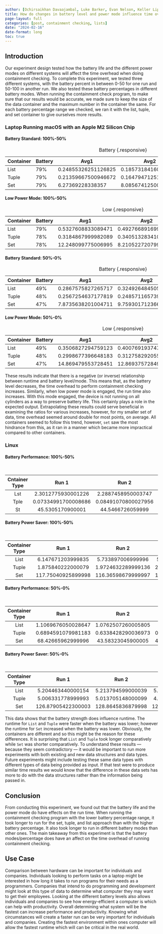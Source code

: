 ```yaml
---
author: [Ochirsaikhan Davaajambal, Luke Barker, Evan Nelson, Keller Liptrap, Rebekah Rudd, Chloe Bonson]
title: How do changes in battery level and power mode influence time overhead when performing list containment checking?
page-layout: full
categories: [post, containment checking, lists]
date: "2024-02-16"
date-format: long
toc: true
---
```


## Introduction

Our experiment design tested how the battery life and the different power modes
on different systems will affect the time overhead when doing containment
checking. To complete this experiment, we tested three different systems, with
the battery percent in between 0-50 for one run and 50-100 in another run. We
also tested these battery percentages in different battery modes. When running
the containment check program, to make sure that our results would be accurate,
we made sure to keep the size of the data container and the maximum number in
the container the same. For each battery percentage range we checked, we ran it
with the list, tuple, and set container to give ourselves more results.

### Laptop Running macOS with an Apple M2 Silicon Chip

#### Battery Standard: 100%-50%

| Container | Battery | Avg1                | Avg2                | Avg3               |
|-----------|---------|---------------------|---------------------|--------------------|
| List      | 79%     | 0.24855326251126825 | 0.18573184160050005 | 0.1942872375017032 |
| Tuple     | 79%     | 0.21359667500946672 | 0.16479471251368522 | 0.1867699917173013 |
| Set       | 79%     | 6.27369228338357    | 8.085674125002697   | 9.540377816697582  |

: Battery {.responsive}

#### Low Power Mode: 100%-50%

| Container | Battery | Avg1               | Avg2                | Avg3                |
|-----------|---------|--------------------|---------------------|---------------------|
| List      | 79%     | 0.5327608833089471 | 0.49276689169928434 | 0.6808747082948685  |
| Tuple     | 78%     | 0.3184867999982089 | 0.34051328341010956 | 0.33640604161191734 |
| Set       | 78%     | 12.248099775006995 | 8.210522720799782   | 7.995867279078811   |

: Low {.responsive}

#### Battery Standard: 50%-0%

| Container | Battery | Avg1               | Avg2                | Avg3                |
|-----------|---------|--------------------|---------------------|---------------------|
| List      | 49%     | 0.2867575827265717 | 0.32492648450573702 | 0.31956718364547821 |
| Tuple     | 48%     | 0.2567254637177819 | 0.24857116573929101 | 0.27850027485011734 |
| Set       | 47%     | 7.8735638201004711 | 9.75930171236645911 | 9.79827364919374719 |

: Battery {.responsive}

#### Low Power Mode: 50%-0%

| Container | Battery | Avg1               | Avg2                | Avg3                |
|-----------|---------|--------------------|---------------------|---------------------|
| List      | 49%     | 0.3506827294759123 | 0.40076919374749441 | 0.41234592974895092 |
| Tuple     | 48%     | 0.2998677396648183 | 0.31275829205547324 | 0.33478764888192649 |
| Set       | 47%     | 14.869479553728451 | 12.8693757284940184 | 12.5799653409105824 |

: Low {.responsive}

These results indicate that there is a negative (or inverse) relationship
between runtime and battery level/mode. This means that, as the battery level
decreases, the time overhead to perform containment checking increases.
Similarly, when low power mode is engaged, the run time also increases. With
this mode engaged, the device is not running on all cylinders as a way to
preserve battery life. This certainly plays a role in the expected output.
Extrapolating these results could serve beneficial in examining the ratios for
various increases, however, for my smaller set of data, time overhead seemed
around double for most points, on average. All containers seemed to follow this
trend, however, `set` saw the most hindrance from this, as it ran in a manner
which became more impractical compared to other containers.

### Linux

<!-- TODO: the header above this comment should say something about the computer -->

#### Battery Performance: 100%-50%

Cntainer Type | Run 1               | Run 2               | Run 3               | Average 4            | Average 5            | Average 6                  |
:-----------: | :-----------------: | :-----------------: | :-----------------: | :------------------: | :------------------: | :----------------: |
Lst           | 2.3012775930001226  | 2.2887458950003747  | 2.4828621830001794  | 0.23012775930001225  | 0.22887458950003747  | 0.24828621830001793  |
Tple          | 0.07334991700008686 | 0.08491070800027956 | 0.07070190199965509 | 0.007334991700008686 | 0.008491070800027955 | 0.007070190199965509 |
St            | 45.5305170900001    | 44.5466726059999    | 44.404793358999996   | 4.553051709000011   | 4.45466726059999     | 4.440479335899999    |

: Battery {.responsive}

#### Battery Power Saver: 100%-50%

Container Type | Run 1               | Run 2               | Run 3              | Average 4            | Average 5           | Average 6                 |
:------------: | :-----------------: | :-----------------: | :----------------: | :------------------: | :-----------------: | :---------------: |
List           | 6.147671203999835   | 5.733897006999996   | 5.689872683999965  | 0.6147671203999835   | 0.5733897006999996  | 0.5689872683999966  |
Tuple          | 1.875840222000079   | 1.9724632289999136  | 2.1394873950002875 | 0.1875840222000079   | 0.19724632289999136 | 0.21394873950002874 |
Set            | 117.75040925899998  | 116.36598679999997  | 114.28739855599997 | 11.775040925899997   | 11.636598679999997  | 11.428739855599996   |

: Battery {.responsive}

#### Battery Performance: 50%-0%

Container Type | Run 1               | Run 2               | Run 3              | Average 4            | Average 5           | Average 6                 |
:------------: | :-----------------: | :-----------------: | :----------------: | :------------------: | :-----------------: | :---------------: |
List           | 1.1069676050028647  | 1.0762507260005805  | 1.06999287900544   | 0.11069676050028647  | 0.10762507260005805 | 0.106999287900544   |
Tuple          | 0.6894591079981183  | 0.6338428290036973  | 0.6518652749946341 | 0.06894591079981183  | 0.06338428290036972 | 0.06518652749946341 |
Set            | 68.42665962999996   | 43.58323045900005   | 43.433679228000074 | 6.842665962999996    | 4.358323045900005   | 4.343367922800008   |

: Battery {.responsive}
 
#### Battery Power Saver: 50%-0%

Container Type | Run 1               | Run 2               | Run 3              | Average 4            | Average 5          | Average 6                |
:------------: | :-----------------: | :-----------------: | :----------------: | :------------------: | :----------------: | :--------------: |
List           | 5.204463440000154   | 5.213794599000039   | 5.352068572000007  | 0.5204463440000154   | 0.5213794599000039 | 0.5352068572000007 |
Tuple          | 5.006331778999993   | 5.013705148000099   | 4.976093853000066  | 0.5006331778999993   | 0.5013705148000099 | 0.4976093853000066 |
Set            | 126.87905422300003  | 128.8645836879998   | 122.50003941199998 | 12.687905422300002   | 12.886458368799982 | 12.250003941199997  |

: Battery {.responsive}

 This data shows that the battery strength does influence runtime. The runtime
 for `List` and `Tuple` were faster when the battery was lower; however the
 runtime for `Set` increased when the battery was lower. Obviously, the
 containers are different and so this might be the reason for these differences.
 It is surprising that `List` and `Tuple` took longer comparatively while `Set`
 was shorter comparatively. To understand these results --- because they seem
 contradictory --- it would be important to run more experiments with both
 existing and new data structures and data types. Future experiments might
 include testing these same data types with different types of data being
 provided as input. If that test were to produce similar time results we would
 know that the difference in these data sets has more to do with the data
 structures rather than the information being passed in.

## Conclusion

From conducting this experiment, we found out that the battery life and the
power mode do have effects on the run time. When running the containment
checking program with the lower battery percentage range, it took longer to run
for the set, tuple, and list approach than with the higher battery percentage.
It also took longer to run in different battery modes than other ones. The main
takeaway from this experiment is that the battery modes/percentage does have an
affect on the time overhead of running containment checking.

## Use Case

Comparison between hardware can be important for individuals and companies.
Individuals looking to perform tasks on a laptop might be interested in how long
it takes to run programs for their needs as a programmers. Companies that intend
to do programming and development might look at this type of data to determine
what computer they may want to get their employees. Looking at the different
battery levels also allows individuals and companies to see how energy-efficient
a computer is which can help with productivity. Overall determining what system
will be the fastest can increase performance and productivity. Knowing what
circumstances will create a faster run can be very important for individuals and
companies. Creating the fastest environment within ones computer will allow the
fastest runtime which will can be critical in the real world.
